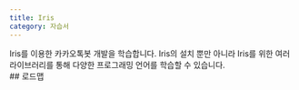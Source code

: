 ```yaml
---
title: Iris
category: 자습서
---
```


<Section>
  Iris를 이용한 카카오톡봇 개발을 학습합니다. Iris의 설치 뿐만 아니라 Iris를 위한 여러 라이브러리를 통해 다양한 프로그래밍 언어를 학습할 수 있습니다.
</Section>
<Section>
  ## 로드맵

  <LearnRoadmap>
    <Learn doc={"/learn/iris/installation"}/>
  </LearnRoadmap>
</Section>
